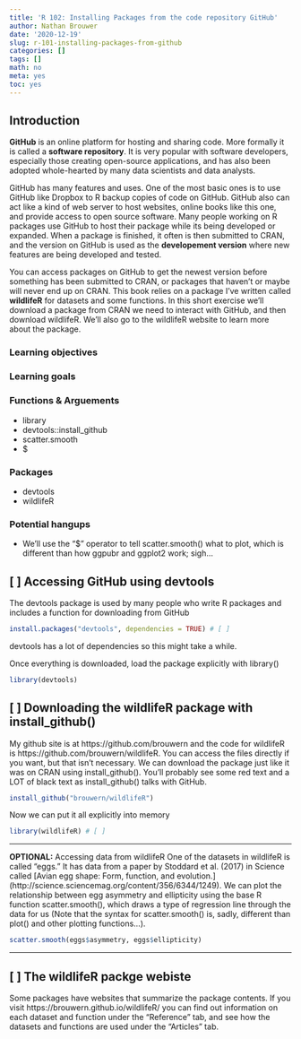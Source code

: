 ```yaml
---
title: 'R 102: Installing Packages from the code repository GitHub'
author: Nathan Brouwer
date: '2020-12-19'
slug: r-101-installing-packages-from-github
categories: []
tags: []
math: no
meta: yes
toc: yes
---
```



<!--more-->


## Introduction

**GitHub** is an online platform for hosting and sharing code.  More formally it is called a **software repository**.  It is very popular with software developers, especially those creating open-source applications, and has also been adopted whole-hearted by many data scientists and data analysts.  

GitHub has many features and uses.  One of the most basic ones is to use GitHub like Dropbox to R backup copies of code on GitHub.  GitHub also can act like a kind of web server to host websites, online books like this one, and provide access to open source software.  Many people working on R packages use GitHub to host their package while its being developed or expanded.  When a package is finished, it often is then submitted to CRAN, and the version on GitHub is used as the **developement version** where new features are being developed and tested.

You can access packages on GitHub to get the newest version before something has been submitted to CRAN, or packages that haven't or maybe will never end up on CRAN.  This book relies on a package I've written called **wildlifeR** for datasets and some functions.  In this short exercise we'll download a package from CRAN we need to interact with GitHub, and then download wildlifeR.  We'll also go to the wildlifeR website to learn more about the package.

### Learning objectives


### Learning goals

  
### Functions & Arguements

* library
* devtools::install_github
* scatter.smooth
* $
  

### Packages 

* devtools
* wildlifeR


### Potential hangups

* We'll use the "$" operator to tell scatter.smooth() what to plot, which is different than how ggpubr and ggplot2 work; sigh...







## [ ] Accessing GitHub using devtools

The devtools package is used by many people who write R packages and includes a function for downloading from GitHub

```r
install.packages("devtools", dependencies = TRUE) # [ ]
```

devtools has a lot of dependencies so this might take a while.

Once everything is downloaded, load the package explicitly with library()
```r
library(devtools)
```

## [ ] Downloading the wildlifeR package with install_github()

My github site is at https://github.com/brouwern and the code for wildlifeR is https://github.com/brouwern/wildlifeR.  You can access the files directly if you want, but that isn't necessary.  We can download the package just like it was on CRAN using install_github().  You'll probably see some red text and a LOT of black text as install_github() talks with GitHub.

```r
install_github("brouwern/wildlifeR")
```

Now we can put it all explicitly into memory
```r
library(wildlifeR) # [ ] 
```


--------------

**OPTIONAL:** Accessing data from wildlifeR
One of the datasets in wildlifeR is called "eggs."  It has data from a paper by Stoddard et al. (2017) in Science called [Avian egg shape: Form, function, and evolution.] (http://science.sciencemag.org/content/356/6344/1249).  We can plot the relationship between egg asymmetry and ellipticity using the base R function scatter.smooth(), which draws a type of regression line through the data for us (Note that the syntax for scatter.smooth() is, sadly, different than plot() and other plotting functions...).

```r
scatter.smooth(eggs$asymmetry, eggs$ellipticity)
```

--------------



## [  ] The wildlifeR packge webiste

Some packages have websites that summarize the package contents.  If you visit https://brouwern.github.io/wildlifeR/ you can find out information on each dataset and function under the "Reference" tab, and see how the datasets and functions are used under the "Articles" tab.

